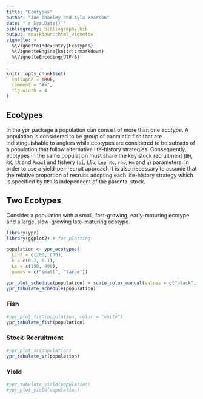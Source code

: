 ```yaml
---
title: "Ecotypes"
author: "Joe Thorley and Ayla Pearson"
date: "`r Sys.Date()`"
bibliography: bibliography.bib
output: rmarkdown::html_vignette
vignette: >
  %\VignetteIndexEntry{Ecotypes}
  %\VignetteEngine{knitr::rmarkdown}
  %\VignetteEncoding{UTF-8}
---
```


```r
knitr::opts_chunk$set(
  collapse = TRUE,
  comment = "#>",
  fig.width = 4
)
```

## Ecotypes

In the ypr package a population can consist of more than one *ecotype*.
A population is considered to be group of panmictic fish that are indistinguishable to anglers while ecotypes are considered to be subsets of a population that follow alternative life-history strategies.
Consequently, ecotypes in the same population must share the key stock recruitment (`BH`, `RK`, `tR` and `Rmax`) and fishery (`pi`, `Llo`, `Lup`, `Nc`, `rho`, `Hm` and `q`) parameters.
In order to use a yield-per-recruit approach it is also necessary to assume that the relative proportion of recruits adopting each life-history strategy which is specified by `RPR` is independent of the parental stock.

## Two Ecotypes

Consider a population with a small, fast-growing, early-maturing ecotype and a large, slow-growing late-maturing ecotype.

```r
library(ypr)
library(ggplot2) # for plotting

population <- ypr_ecotypes(
  Linf = c(200, 600), 
  k = c(0.2, 0.1), 
  Ls = c(150, 400), 
  names = c("small", "large"))

ypr_plot_schedule(population) + scale_color_manual(values = c("black", "blue"))
ypr_tabulate_schedule(population)
```

### Fish

```r
#ypr_plot_fish(population, color = "white")
ypr_tabulate_fish(population)
```

### Stock-Recruitment

```r
#ypr_plot_sr(population)
ypr_tabulate_sr(population)
```

### Yield

```r
#ypr_tabulate_yield(population)
#ypr_plot_yield(population)
```

